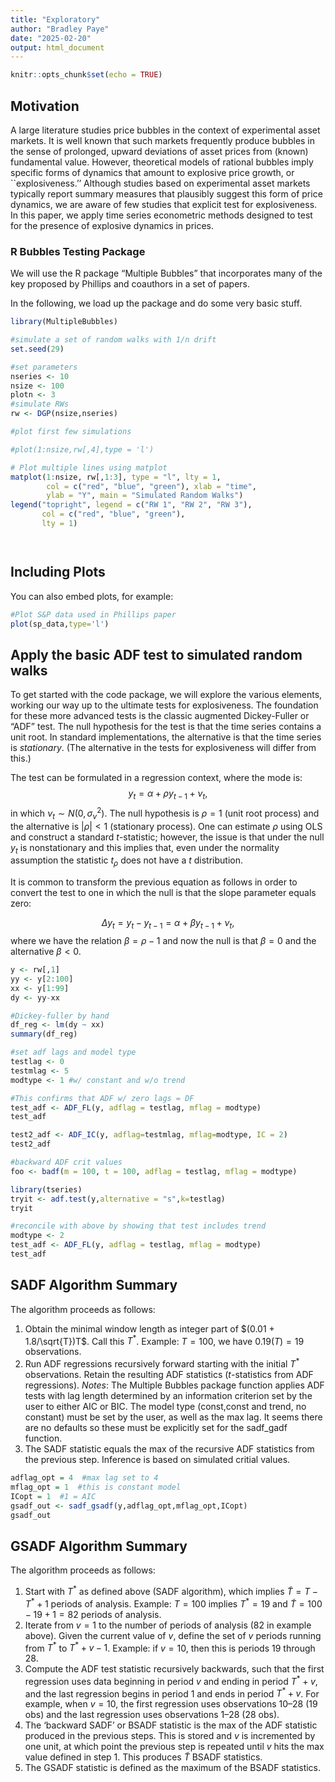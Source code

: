 ```yaml
---
title: "Exploratory"
author: "Bradley Paye"
date: "2025-02-20"
output: html_document
---
```


```r
knitr::opts_chunk$set(echo = TRUE)
```

## Motivation

A large literature studies price bubbles in the context of experimental asset markets. It is well known that such markets frequently produce bubbles in the sense of prolonged, upward deviations of asset prices from (known) fundamental value. However, theoretical models of rational bubbles imply specific forms of dynamics that amount to explosive price growth, or ``explosiveness.'' Although studies based on experimental asset markets typically report summary measures that plausibly suggest this form of price dynamics, we are aware of few studies that explicit test for explosiveness. In this paper, we apply time series econometric methods designed to test for the presence of explosive dynamics in prices. 

### R Bubbles Testing Package

We will use the R package "Multiple Bubbles" that incorporates many of the key  proposed by Phillips and coauthors in a set of papers.

In the following, we load up the package and do some very basic stuff.

```r
library(MultipleBubbles)

#simulate a set of random walks with 1/n drift
set.seed(29)

#set parameters
nseries <- 10
nsize <- 100
plotn <- 3
#simulate RWs
rw <- DGP(nsize,nseries)

#plot first few simulations

#plot(1:nsize,rw[,4],type = 'l')

# Plot multiple lines using matplot
matplot(1:nsize, rw[,1:3], type = "l", lty = 1, 
        col = c("red", "blue", "green"), xlab = "time", 
        ylab = "Y", main = "Simulated Random Walks")
legend("topright", legend = c("RW 1", "RW 2", "RW 3"), 
       col = c("red", "blue", "green"), 
       lty = 1)




```

## Including Plots

You can also embed plots, for example:

```r
#Plot S&P data used in Phillips paper
plot(sp_data,type='l')
```

## Apply the basic ADF test to simulated random walks
To get started with the code package, we will explore the various elements, working our way up to the ultimate tests for explosiveness. The foundation for these more advanced tests is the classic augmented Dickey-Fuller or "ADF" test. The null hypothesis for the test is that the time series contains a unit root. In standard implementations, the alternative is that the time series is *stationary*. (The alternative in the tests for explosiveness will differ from this.)

The test can be formulated in a regression context, where the mode is:
$$
y_{t} = \alpha + \rho y_{t-1} + \nu_{t},
$$
in which $\nu_{t} \sim N(0,\sigma^{2}_{\nu})$.  The null hypothesis is $\rho = 1$ (unit root process) and the alternative is $|\rho| < 1$ (stationary process). One can estimate $\rho$ using OLS and construct a standard $t$-statistic; however, the issue is that under the null $y_{t}$ is nonstationary and this implies that, even under the normality assumption the statistic $t_{\rho}$ does not have a *t* distribution. 

It is common to transform the previous equation as follows in order to convert the test to one in which the null is that the slope parameter equals zero:

$$
\Delta y_{t} = y_{t} - y_{t-1} = \alpha + \beta y_{t-1} + \nu_{t},
$$
where we have the relation $\beta = \rho - 1$ and now the null is that $\beta = 0$ and the alternative $\beta < 0$. 



```r
y <- rw[,1]
yy <- y[2:100]
xx <- y[1:99]
dy <- yy-xx

#Dickey-fuller by hand
df_reg <- lm(dy ~ xx)
summary(df_reg)

#set adf lags and model type
testlag <- 0
testmlag <- 5
modtype <- 1 #w/ constant and w/o trend

#This confirms that ADF w/ zero lags = DF
test_adf <- ADF_FL(y, adflag = testlag, mflag = modtype)
test_adf

test2_adf <- ADF_IC(y, adflag=testmlag, mflag=modtype, IC = 2)
test2_adf

#backward ADF crit values
foo <- badf(m = 100, t = 100, adflag = testlag, mflag = modtype)
```
```r
library(tseries)
tryit <- adf.test(y,alternative = "s",k=testlag)
tryit

#reconcile with above by showing that test includes trend
modtype <- 2
test_adf <- ADF_FL(y, adflag = testlag, mflag = modtype)
test_adf

```
## SADF Algorithm Summary
The algorithm proceeds as follows:

1. Obtain the minimal window length as integer part of $(0.01 + 1.8/\sqrt{T})T$. Call this $T^{\ast}$. Example: $T=100$, we have $0.19(T) = 19$ observations.
2. Run ADF regressions recursively forward starting with the initial $T^{\ast}$ observations. Retain the resulting ADF statistics ($t$-statistics from ADF regressions). *Notes*: The Multiple Bubbles package function applies ADF tests with lag length determined by an information criterion set by the user to either AIC or BIC. The model type (const,const and trend, no constant) must be set by the user, as well as the max lag. It seems there are no defaults so these must be explicitly set for the sadf_gadf function.
3. The SADF statistic equals the max of the recursive ADF statistics from the previous step. Inference is based on simulated critial values. 
```r

adflag_opt = 4  #max lag set to 4
mflag_opt = 1  #this is constant model
ICopt = 1  #1 = AIC
gsadf_out <- sadf_gsadf(y,adflag_opt,mflag_opt,ICopt)
gsadf_out

```
## GSADF Algorithm Summary
The algorithm proceeds as follows:

1. Start with $T^{\ast}$ as defined above (SADF algorithm), which implies $\tilde{T} = T-T^{\ast}+1$ periods of analysis. Example: $T=100$ implies $T^{\ast}=19$ and $\tilde{T} = 100-19+1=82$ periods of analysis.
2. Iterate from $v=1$ to the number of periods of analysis (82 in example above). Given the current value of $v$, define the set of $v$ periods running from $T^{\ast}$ to $T^{\ast} + v - 1$. Example: if $v=10$, then this is periods 19 through 28. 
3. Compute the ADF test statistic recursively backwards, such that the first regression uses data beginning in period $v$ and ending in period $T^{\ast}+v$, and the last regression begins in period 1 and ends in period $T^{\ast}+v$. For example, when $v=10$, the first regression uses observations 10--28 (19 obs) and the last regression uses observations 1--28 (28 obs).
4. The 'backward SADF' or BSADF statistic is the max of the ADF statistic produced in the previous steps. This is stored and $v$ is incremented by one unit, at which point the previous step is repeated until $v$ hits the max value defined in step 1. This produces $\tilde{T}$ BSADF statistics.
5. The GSADF statistic is defined as the maximum of the BSADF statistics.
